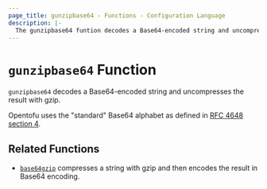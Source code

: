 ```yaml
---
page_title: gunzipbase64 - Functions - Configuration Language
description: |-
  The gunzipbase64 funtion decodes a Base64-encoded string and uncompresses the result with gzip.
---
```


# `gunzipbase64` Function

`gunzipbase64` decodes a Base64-encoded string and uncompresses the result with gzip.

Opentofu uses the "standard" Base64 alphabet as defined in
[RFC 4648 section 4](https://tools.ietf.org/html/rfc4648#section-4).

## Related Functions

* [`base64gzip`](/docs/language/functions/base64gzip) compresses a string with gzip and then encodes the result in
Base64 encoding.
